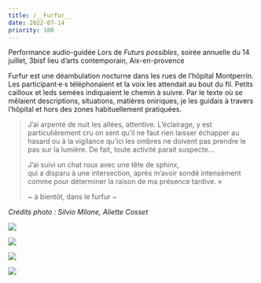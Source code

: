 ```yaml
---
title: /__Furfur__
date: 2022-07-14
priority: 100
---
```

Performance audio-guidée
Lors de *Futurs possibles*, soirée annuelle du 14 juillet,
3bisf lieu d’arts contemporain, Aix-en-provence

Furfur est une déambulation nocturne dans les rues de l’hôpital Montperrin. Les participant·e·s téléphonaient et la voix les attendait au bout du fil. Petits cailloux et leds semées indiquaient le chemin à suivre.
Par le texte où se mêlaient descriptions, situations, matières oniriques, je les guidais à travers l’hôpital et hors des zones habituellement pratiquées.

> J’ai arpenté de nuit les allées, attentive.
> L’éclairage, y est particulièrement cru
> on sent
> qu’il ne faut rien laisser échapper au hasard
> ou à la vigilance
> qu’ici les ombres ne doivent pas prendre le pas sur la lumière.
> De fait,
> toute activité parait suspecte…
>
> J’ai suivi un chat roux avec une tête de sphinx,\
> qui a disparu à une intersection, après m’avoir sondé intensément comme pour déterminer la raison de ma présence tardive. »
>
> \~ à bientôt, dans le furfur \~

*Crédits photo : Silvio Milone, Aliette Cosset*

![](src/assets/images/projects/furfur/0.jpg)

![](src/assets/images/projects/furfur/1.jpg)

![](src/assets/images/projects/furfur/2.jpg)

![](src/assets/images/projects/furfur/3.jpg)
